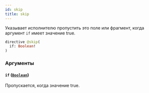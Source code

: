 ```yaml
---
id: skip
title: skip
---
```



Указывает исполнителю пропустить это поле или фрагмент, когда аргумент `if` имеет значение true.

```graphql
directive @skip(
  if: Boolean!
)
```


### Аргументы

#### `if` ([`Boolean`](/reference/scalars/boolean))

Пропускается, когда значение true.




